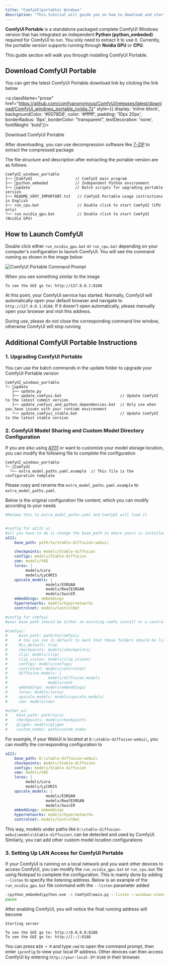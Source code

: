 ```yaml
---
title: "ComfyUI(portable) Windows"
description: "This tutorial will guide you on how to download and start using ComfyUI Portable and run the corresponding programs"
---
```



<NvidiaBlackwell/>

**ComfyUI Portable** is a standalone packaged complete ComfyUI Windows version that has integrated an independent **Python (python_embeded)** required for ComfyUI to run. You only need to extract it to use it. Currently, the portable version supports running through **Nvidia GPU** or **CPU**.

This guide section will walk you through installing ComfyUI Portable.

## Download ComfyUI Portable

You can get the latest ComfyUI Portable download link by clicking the link below

<a className="prose" href="https://github.com/comfyanonymous/ComfyUI/releases/latest/download/ComfyUI_windows_portable_nvidia.7z" style={{ display: 'inline-block', backgroundColor: '#0078D6', color: '#ffffff', padding: '10px 20px', borderRadius: '8px', borderColor: "transparent", textDecoration: 'none', fontWeight: 'bold'}}>
  <p className="prose" style={{ margin: 0, fontSize: "0.8rem" }}>Download ComfyUI Portable</p>
</a>

After downloading, you can use decompression software like [7-ZIP](https://7-zip.org/) to extract the compressed package

The file structure and description after extracting the portable version are as follows:

```
ComfyUI_windows_portable
├── 📂ComfyUI                   // ComfyUI main program
├── 📂python_embeded            // Independent Python environment
├── 📂update                    // Batch scripts for upgrading portable version
├── README_VERY_IMPORTANT.txt   // ComfyUI Portable usage instructions in English
├── run_cpu.bat                 // Double click to start ComfyUI (CPU only)
└── run_nvidia_gpu.bat          // Double click to start ComfyUI (Nvidia GPU)
```

## How to Launch ComfyUI

Double click either `run_nvidia_gpu.bat` or `run_cpu.bat` depending on your computer's configuration to launch ComfyUI. 
You will see the command running as shown in the image below

![ComfyUI Portable Command Prompt](/images/comfyui-portable-cmd.png)

When you see something similar to the image
```
To see the GUI go to: http://127.0.0.1:8188
```
At this point, your ComfyUI service has started. Normally, ComfyUI will automatically open your default browser and navigate to `http://127.0.0.1:8188`. If it doesn't open automatically, please manually open your browser and visit this address.

<Warning>During use, please do not close the corresponding command line window, otherwise ComfyUI will stop running</Warning>

<FirstGeneration/>

## Additional ComfyUI Portable Instructions

### 1. Upgrading ComfyUI Portable

You can use the batch commands in the update folder to upgrade your ComfyUI Portable version

```
ComfyUI_windows_portable
└─ 📂update
   ├── update.py
   ├── update_comfyui.bat                          // Update ComfyUI to the latest commit version
   ├── update_comfyui_and_python_dependencies.bat  // Only use when you have issues with your runtime environment
   └── update_comfyui_stable.bat                   // Update ComfyUI to the latest stable version
```
### 2. ComfyUI Model Sharing and Custom Model Directory Configuration

If you are also using [A1111](https://github.com/AUTOMATIC1111/stable-diffusion-webui) or want to customize your model storage location, you can modify the following file to complete the configuration
```
ComfyUI_windows_portable
└─ 📂ComfyUI
  └── extra_model_paths.yaml.example  // This file is the configuration template
```
  
Please copy and rename the `extra_model_paths.yaml.example` to `extra_model_paths.yaml`.

Below is the original configuration file content, which you can modify according to your needs

```yaml
#Rename this to extra_model_paths.yaml and ComfyUI will load it


#config for a1111 ui
#all you have to do is change the base_path to where yours is installed
a111:
    base_path: path/to/stable-diffusion-webui/

    checkpoints: models/Stable-diffusion
    configs: models/Stable-diffusion
    vae: models/VAE
    loras: |
         models/Lora
         models/LyCORIS
    upscale_models: |
                  models/ESRGAN
                  models/RealESRGAN
                  models/SwinIR
    embeddings: embeddings
    hypernetworks: models/hypernetworks
    controlnet: models/ControlNet

#config for comfyui
#your base path should be either an existing comfy install or a central folder where you store all of your models, loras, etc.

#comfyui:
#     base_path: path/to/comfyui/
#     # You can use is_default to mark that these folders should be listed first, and used as the default dirs for eg downloads
#     #is_default: true
#     checkpoints: models/checkpoints/
#     clip: models/clip/
#     clip_vision: models/clip_vision/
#     configs: models/configs/
#     controlnet: models/controlnet/
#     diffusion_models: |
#                  models/diffusion_models
#                  models/unet
#     embeddings: models/embeddings/
#     loras: models/loras/
#     upscale_models: models/upscale_models/
#     vae: models/vae/

#other_ui:
#    base_path: path/to/ui
#    checkpoints: models/checkpoints
#    gligen: models/gligen
#    custom_nodes: path/custom_nodes

```

For example, if your WebUI is located at `D:\stable-diffusion-webui\`, you can modify the corresponding configuration to
```yaml
a111:
    base_path: D:\stable-diffusion-webui\
    checkpoints: models/Stable-diffusion
    configs: models/Stable-diffusion
    vae: models/VAE
    loras: |
         models/Lora
         models/LyCORIS
    upscale_models: |
                  models/ESRGAN
                  models/RealESRGAN
                  models/SwinIR
    embeddings: embeddings
    hypernetworks: models/hypernetworks
    controlnet: models/ControlNet
```
This way, models under paths like `D:\stable-diffusion-webui\models\Stable-diffusion\` can be detected and used by ComfyUI. Similarly, you can add other custom model location configurations

### 3. Setting Up LAN Access for ComfyUI Portable

If your ComfyUI is running on a local network and you want other devices to access ComfyUI, you can modify the `run_nvidia_gpu.bat` or `run_cpu.bat` file using Notepad to complete the configuration. This is mainly done by adding `--listen` to specify the listening address.
Below is an example of the `run_nvidia_gpu.bat` file command with the `--listen` parameter added

```bat
.\python_embeded\python.exe -s ComfyUI\main.py --listen --windows-standalone-build
pause
```

After enabling ComfyUI, you will notice the final running address will become
```
Starting server

To see the GUI go to: http://0.0.0.0:8188
To see the GUI go to: http://[::]:8188
```

You can press `WIN + R` and type `cmd` to open the command prompt, then enter `ipconfig` to view your local IP address. Other devices can then access ComfyUI by entering `http://your-local-IP:8188` in their browser.

